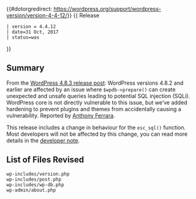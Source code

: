 {{#dotorgredirect: https://wordpress.org/support/wordpress-version/version-4-4-12/}}
{{Languages|
{{en|Version 4.4.12}}
{{ja|Version 4.4.12}}
}}
{{ Release
 | version = 4.4.12
 | date=31 Oct, 2017
 | status=was
}}

== Summary ==

From the [https://wordpress.org/news/2017/10/wordpress-4-8-3-security-release/ WordPress 4.8.3 release post]: WordPress versions 4.8.2 and earlier are affected by an issue where <code>$wpdb->prepare()</code> can create unexpected and unsafe queries leading to potential SQL injection (SQLi). WordPress core is not directly vulnerable to this issue, but we’ve added hardening to prevent plugins and themes from accidentally causing a vulnerability. Reported by [https://twitter.com/ircmaxell Anthony Ferrara].

This release includes a change in behaviour for the <code>esc_sql()</code> function. Most developers will not be affected by this change, you can read more details in the [https://make.wordpress.org/core/2017/10/31/changed-behaviour-of-esc_sql-in-wordpress-4-8-3/ developer note].

== List of Files Revised ==

<pre>
wp-includes/version.php
wp-includes/post.php
wp-includes/wp-db.php
wp-admin/about.php
</pre>
